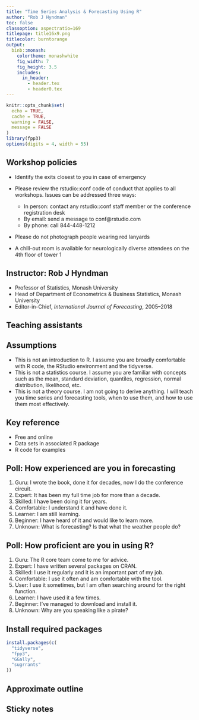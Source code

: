 ```yaml
---
title: "Time Series Analysis & Forecasting Using R"
author: "Rob J Hyndman"
toc: false
classoption: aspectratio=169
titlepage: title16x9.png
titlecolor: burntorange
output:
  binb::monash:
    colortheme: monashwhite
    fig_width: 7
    fig_height: 3.5
    includes:
      in_header:
        - header.tex
        - header0.tex
---
```


```r
knitr::opts_chunk$set(
  echo = TRUE,
  cache = TRUE,
  warning = FALSE,
  message = FALSE
)
library(fpp3)
options(digits = 4, width = 55)
```

## Workshop policies
\fontsize{14}{15}\sf

  * Identify the exits closest to you in case of emergency
  * Please review the rstudio::conf code of conduct that applies to all workshops. Issues can be addressed three ways:

    * In person: contact any rstudio::conf staff member or the conference registration desk
    * By email: send a message to conf@rstudio.com
    * By phone: call 844-448-1212

  * Please do not photograph people wearing red lanyards
  * A chill-out room is available for neurologically diverse attendees on the 4th floor of tower 1

## Instructor: Rob J Hyndman

  - Professor of Statistics, Monash University
  - Head of Department of Econometrics & Business Statistics, Monash University
  - Editor-in-Chief, *International Journal of Forecasting*, 2005--2018

\placefig{0.6}{5.3}{width=4cm}{Rob}

\begin{textblock}{6.5}(5.6,5.5)
\begin{alertblock}{Find me at ...}
\href{https://twitter.com/robjhyndman}{\faicon{twitter} @robjhyndman}

\href{https://github.com/robjhyndman}{\faicon{github}  @robjhyndman}

\href{https://robjhyndman.com}{\faicon{home} robjhyndman.com}

\href{mailto:rob.hyndman@monash.edu}{\faicon{envelope}  rob.hyndman@monash.edu}
\end{alertblock}
\end{textblock}
\vspace*{10cm}

## Teaching assistants

\begin{textblock}{5.7}(0.4,1.2)
\begin{alertblock}{Mitchell O'Hara-Wild}
\includegraphics[height=3.1cm]{mitch}
\end{alertblock}
\end{textblock}

\begin{textblock}{5.7}(6.75,1.2)
\begin{block}{Rhian Davies}
\includegraphics[height=3.1cm]{rhian}
\end{block}
\end{textblock}

\begin{textblock}{5.7}(0.4,5.3)
\begin{block}{Phillip Lear}
\includegraphics[height=3.1cm]{phillip}
\end{block}
\end{textblock}

\begin{textblock}{5.7}(6.75,5.3)
\begin{block}{Steven Lawrence}
\includegraphics[height=3.1cm]{Steven}
\end{block}
\end{textblock}


## Assumptions

  * This is not an introduction to R. I assume you are broadly comfortable with R code, the RStudio environment and the tidyverse.
  * This is not a statistics course. I assume you are familiar with concepts such as the mean, standard deviation, quantiles, regression, normal distribution, likelihood, etc.
  * This is not a theory course. I am not going to derive anything. I will teach you time series and forecasting tools, when to use them, and how to use them most effectively.

## Key reference

\large

\begin{block}{}\bf
\hangafter=1\hangindent=.3cm
 {Hyndman, R.~J. \& Athanasopoulos, G. (2020) \emph{Forecasting: principles and practice}, 3rd ed.}
\end{block}\pause
\begin{alertblock}{}\Large
\centerline{\bf OTexts.org/fpp3/}
\end{alertblock}

\pause

  * Free and online
  * Data sets in associated R package
  * R code for examples

## Poll: How experienced are you in forecasting

  1. Guru: I wrote the book, done it for decades, now I do the conference circuit.
  2. Expert: It has been my full time job for more than a decade.
  3. Skilled: I have been doing it for years.
  1. Comfortable: I understand it and have done it.
  1. Learner: I am still learning.
  1. Beginner: I have heard of it and would like to learn more.
  1. Unknown: What is forecasting? Is that what the weather people do?

## Poll: How proficient are you in using R?

\fontsize{14}{15}\sf

  1. Guru: The R core team come to me for advice.
  1. Expert: I have written several packages on CRAN.
  1. Skilled: I use it regularly and it is an important part of my job.
  1. Comfortable: I use it often and am comfortable with the tool.
  1. User: I use it sometimes, but I am often searching around for the right function.
  1. Learner: I have used it a few times.
  1. Beginner: I've managed to download and install it.
  1. Unknown: Why are you speaking like a pirate?

## Install required packages



```r
install.packages(c(
  "tidyverse",
  "fpp3",
  "GGally",
  "sugrrants"
))
```


## Approximate outline
\vspace*{-0.1cm}\centering\fontsize{12}{12}\sf
\begin{tabular}{rp{6.6cm}l}
  \toprule
  \bf Day & \bf Topic                   & \bf Chapter \\
  \midrule
  1       & 1. Introduction to tsibbles    & 2 \\
  1       & 2. Time series graphics        & 2 \\
  1       & 3. Transformations             & 3 \\
  1       & 4. Seasonality and trends      & 7 \\
  1       & 5. Time series features        & -- \\
  \midrule
  2       & 6. Introduction to forecasting & 1,3 \\
  2       & 7. Exponential smoothing       & 8 \\
  2       & 8. ARIMA models                & 9 \\
  2       & 9. Dynamic regression          & 10 \\
  2      & 10. Hierarchical forecasting    & 11 \\
  \bottomrule
\end{tabular}

\vspace*{.6cm}\begin{alertblock}{}{\centerline{\Large\textbf{\url{bit.ly/fable2020}}}}
\end{alertblock}

## Sticky notes

\full{sticky-notes}
